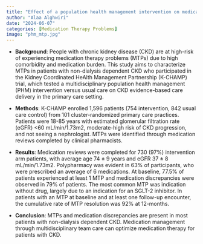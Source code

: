 ```yaml
---
title: "Effect of a population health management intervention on medication therapy problems in people with chronic kidney disease"
author: "Alaa Alghwiri"
date: "2024-06-07"
categories: [Medication Therapy Problems]
image: "phm_mtp.jpg"
---
```


- **Background**: People with chronic kidney disease (CKD) are at high-risk of experiencing medication therapy problems (MTPs) due to high comorbidity and medication burden. This study aims to characterize MTPs in patients with non-dialysis dependent CKD who participated in the Kidney Coordinated HeAlth Management Partnership (K-CHAMP) trial, which tested a multidisciplinary population health management (PHM) intervention versus usual care on CKD evidence-based care delivery in the primary care setting. 

- **Methods**: K-CHAMP enrolled 1,596 patients (754 intervention, 842 usual care control) from 101 cluster-randomized primary care practices. Patients were 18-85 years with estimated glomerular filtration rate (eGFR) <60 mL/min/1.73m2, moderate-high risk of CKD progression, and not seeing a nephrologist. MTPs were identified through medication reviews completed by clinical pharmacists.

- **Results**: Medication reviews were completed for 730 (97%) intervention arm patients, with average age 74 ± 9 years and eGFR 37 ± 8 mL/min/1.73m2. Polypharmacy was evident in 63% of participants, who were prescribed an average of 6 medications. At baseline, 77.5% of patients experienced at least 1 MTP and medication discrepancies were observed in 79% of patients. The most common MTP was indication without drug, largely due to an indication for an SGLT-2 inhibitor. In patients with an MTP at baseline and at least one follow-up encounter, the cumulative rate of MTP resolution was 92% at 12-months.

- **Conclusion**: MTPs and medication discrepancies are present in most patients with non-dialysis dependent CKD. Medication management through multidisciplinary team care can optimize medication therapy for patients with CKD.
